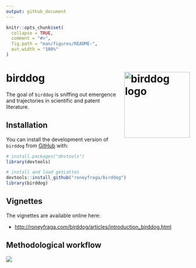 ```yaml
---
output: github_document
---
```


<!-- README.md is generated from README.Rmd. Please edit that file -->

```r
knitr::opts_chunk$set(
  collapse = TRUE,
  comment = "#>",
  fig.path = "man/figures/README-",
  out.width = "100%"
)
```

# birddog <a href="https://roneyfaga.com/birddog/"><img src="man/figures/logo.png" align="right" alt="birddog logo" style="height: 180px;"></a>

<!-- badges: start -->
<!-- badges: end -->

The goal of `birddog` is sniffing out emergence and trajectories in scientific and patent literature.

## Installation

You can install the development version of `birddog` from [GitHub](https://github.com/roneyfraga/birddog) with:

```r
# install.packages("devtools")
library(devtools)

# install and load getLattes
devtools::install_github("roneyfraga/birddog")
library(birddog)
```

## Vignettes

The vignettes are available online here:

- <http://roneyfraga.com/birddog/articles/introduction_birddog.html>

## Methodological workflow

![](http://roneyfraga.com/volume/keep_it/cnpq-pq-horizontal.svg)
